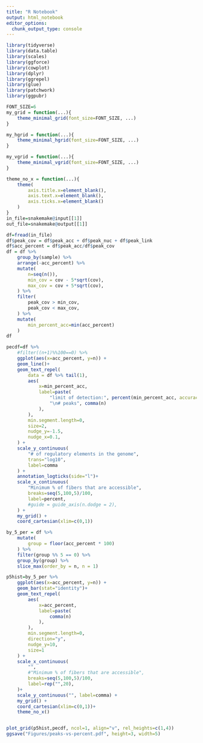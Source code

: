 ```yaml
---
title: "R Notebook"
output: html_notebook
editor_options: 
  chunk_output_type: console
---
```


```r
library(tidyverse)
library(data.table)
library(scales)
library(ggforce)
library(cowplot)
library(dplyr)
library(ggrepel)
library(glue)
library(patchwork)
library(ggpubr)

FONT_SIZE=6
my_grid = function(...){
    theme_minimal_grid(font_size=FONT_SIZE, ...)
} 

my_hgrid = function(...){
    theme_minimal_hgrid(font_size=FONT_SIZE, ...)
} 

my_vgrid = function(...){
    theme_minimal_vgrid(font_size=FONT_SIZE, ...)
} 

theme_no_x = function(...){
    theme(
        axis.title.x=element_blank(),
        axis.text.x=element_blank(),
        axis.ticks.x=element_blank()
    )
}
in_file=snakemake@input[[1]]
out_file=snakemake@output[[1]]
```

```r
df=fread(in_file)
df$peak_cov = df$peak_acc + df$peak_nuc + df$peak_link
df$acc_percent = df$peak_acc/df$peak_cov
df = df %>%
    group_by(sample) %>%
    arrange(-acc_percent) %>%
    mutate(
        n=seq(n()),
        min_cov = cov - 5*sqrt(cov),
        max_cov = cov + 5*sqrt(cov),
    ) %>%
    filter(
        peak_cov > min_cov,
        peak_cov < max_cov,
    ) %>%
    mutate(
        min_percent_acc=min(acc_percent)
    )
df
```

```r
pecdf=df %>%
    #filter((n+1)%%100==0) %>%
    ggplot(aes(x=acc_percent, y=n)) +
    geom_line()+
    geom_text_repel(
        data = df %>% tail(1),
        aes(
            x=min_percent_acc,
            label=paste(
                "limit of detection:", percent(min_percent_acc, accuracy=0.01),
                "\n# peaks", comma(n)
            ),
        ),
        min.segment.length=0,
        size=2,
        nudge_y=-1.5,
        nudge_x=0.1,
    ) +
    scale_y_continuous(
        "# of regulatory elements in the genome",
        trans="log10",
        label=comma
    ) + 
    annotation_logticks(side="l")+
    scale_x_continuous(
        "Minimum % of fibers that are accessible",
        breaks=seq(5,100,5)/100,
        label=percent,
        #guide = guide_axis(n.dodge = 2),
    ) +
    my_grid() +
    coord_cartesian(xlim=c(0,1)) 

by_5_per = df %>%
    mutate(
        group = floor(acc_percent * 100) 
    ) %>%
    filter(group %% 5 == 0) %>%
    group_by(group) %>%
    slice_max(order_by = n, n = 1)

p5hist=by_5_per %>%
    ggplot(aes(x=acc_percent, y=n)) +
    geom_bar(stat="identity")+
    geom_text_repel(
        aes(
            x=acc_percent,
            label=paste(
                comma(n)
            ),
        ),
        min.segment.length=0,
        direction="y",
        nudge_y=10,
        size=1
    ) +
    scale_x_continuous(
        "",
        #"Minimum % of fibers that are accessible", 
        breaks=seq(5,100,5)/100,
        label=rep("",20),
    )+
    scale_y_continuous("", label=comma) +
    my_grid() +
    coord_cartesian(xlim=c(0,1))+
    theme_no_x()


plot_grid(p5hist,pecdf, ncol=1, align="v", rel_heights=c(1,4))
ggsave("Figures/peaks-vs-percent.pdf", height=3, width=5)
```